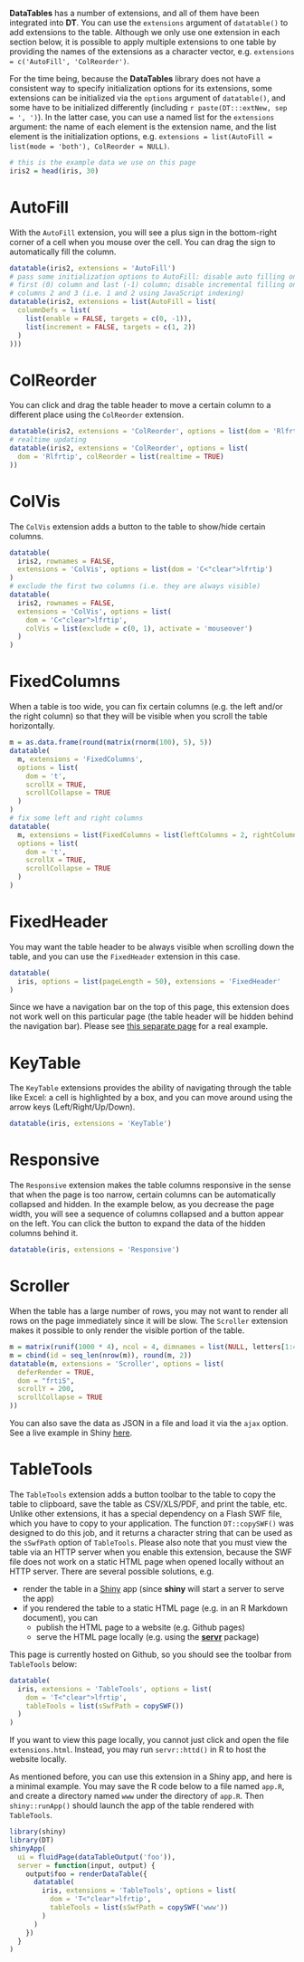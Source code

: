 **DataTables** has a number of extensions, and all of them have been integrated into **DT**. You can use the `extensions` argument of `datatable()` to add extensions to the table. Although we only use one extension in each section below, it is possible to apply multiple extensions to one table by providing the names of the extensions as a character vector, e.g. `extensions = c('AutoFill', 'ColReorder')`.

For the time being, because the **DataTables** library does not have a consistent way to specify initialization options for its extensions, some extensions can be initialized via the `options` argument of `datatable()`, and some have to be initialized differently (including `r paste(DT:::extNew, sep = ', ')`). In the latter case, you can use a named list for the `extensions` argument: the name of each element is the extension name, and the list element is the initialization options, e.g. `extensions = list(AutoFill = list(mode = 'both'), ColReorder = NULL)`.

```r
# this is the example data we use on this page
iris2 = head(iris, 30)
```

# AutoFill

With the `AutoFill` extension, you will see a plus sign in the bottom-right corner of a cell when you mouse over the cell. You can drag the sign to automatically fill the column.

```r
datatable(iris2, extensions = 'AutoFill')
# pass some initialization options to AutoFill: disable auto filling on the
# first (0) column and last (-1) column; disable incremental filling on the
# columns 2 and 3 (i.e. 1 and 2 using JavaScript indexing)
datatable(iris2, extensions = list(AutoFill = list(
  columnDefs = list(
    list(enable = FALSE, targets = c(0, -1)),
    list(increment = FALSE, targets = c(1, 2))
  )
)))
```

# ColReorder

You can click and drag the table header to move a certain column to a different place using the `ColReorder` extension.

```r
datatable(iris2, extensions = 'ColReorder', options = list(dom = 'Rlfrtip'))
# realtime updating
datatable(iris2, extensions = 'ColReorder', options = list(
  dom = 'Rlfrtip', colReorder = list(realtime = TRUE)
))
```

# ColVis

The `ColVis` extension adds a button to the table to show/hide certain columns.

```r
datatable(
  iris2, rownames = FALSE,
  extensions = 'ColVis', options = list(dom = 'C<"clear">lfrtip')
)
# exclude the first two columns (i.e. they are always visible)
datatable(
  iris2, rownames = FALSE,
  extensions = 'ColVis', options = list(
    dom = 'C<"clear">lfrtip',
    colVis = list(exclude = c(0, 1), activate = 'mouseover')
  )
)
```

# FixedColumns

When a table is too wide, you can fix certain columns (e.g. the left and/or the right column) so that they will be visible when you scroll the table horizontally.

```r
m = as.data.frame(round(matrix(rnorm(100), 5), 5))
datatable(
  m, extensions = 'FixedColumns',
  options = list(
    dom = 't',
    scrollX = TRUE,
    scrollCollapse = TRUE
  )
)
# fix some left and right columns
datatable(
  m, extensions = list(FixedColumns = list(leftColumns = 2, rightColumns = 1)),
  options = list(
    dom = 't',
    scrollX = TRUE,
    scrollCollapse = TRUE
  )
)
```

# FixedHeader

You may want the table header to be always visible when scrolling down the table, and you can use the `FixedHeader` extension in this case.

```r
datatable(
  iris, options = list(pageLength = 50), extensions = 'FixedHeader'
)
```

Since we have a navigation bar on the top of this page, this extension does not work well on this particular page (the table header will be hidden behind the navigation bar). Please see [this separate page](001-fixedheader.html) for a real example.

# KeyTable

The `KeyTable` extensions provides the ability of navigating through the table like Excel: a cell is highlighted by a box, and you can move around using the arrow keys (Left/Right/Up/Down).

```r
datatable(iris, extensions = 'KeyTable')
```

# Responsive

The `Responsive` extension makes the table columns responsive in the sense that when the page is too narrow, certain columns can be automatically collapsed and hidden. In the example below, as you decrease the page width, you will see a sequence of columns collapsed and a button appear on the left. You can click the button to expand the data of the hidden columns behind it.

```r
datatable(iris, extensions = 'Responsive')
```

# Scroller

When the table has a large number of rows, you may not want to render all rows on the page immediately since it will be slow. The `Scroller` extension makes it possible to only render the visible portion of the table.

```r
m = matrix(runif(1000 * 4), ncol = 4, dimnames = list(NULL, letters[1:4]))
m = cbind(id = seq_len(nrow(m)), round(m, 2))
datatable(m, extensions = 'Scroller', options = list(
  deferRender = TRUE,
  dom = "frtiS",
  scrollY = 200,
  scrollCollapse = TRUE
))
```

You can also save the data as JSON in a file and load it via the `ajax` option. See a live example in Shiny [here](https://yihui.shinyapps.io/DT-scroller/).

# TableTools

The `TableTools` extension adds a button toolbar to the table to copy the table to clipboard, save the table as CSV/XLS/PDF, and print the table, etc. Unlike other extensions, it has a special dependency on a Flash SWF file, which you have to copy to your application. The function `DT::copySWF()` was designed to do this job, and it returns a character string that can be used as the `sSwfPath` option of `TableTools`. Please also note that you must view the table via an HTTP server when you enable this extension, because the SWF file does not work on a static HTML page when opened locally without an HTTP server. There are several possible solutions, e.g.

- render the table in a [Shiny](shiny.html) app (since **shiny** will start a server to serve the app)
- if you rendered the table to a static HTML page (e.g. in an R Markdown document), you can
    - publish the HTML page to a website (e.g. Github pages)
    - serve the HTML page locally (e.g. using the [**servr**](https://github.com/yihui/servr) package)

This page is currently hosted on Github, so you should see the toolbar from `TableTools` below:

```r
datatable(
  iris, extensions = 'TableTools', options = list(
    dom = 'T<"clear">lfrtip',
    tableTools = list(sSwfPath = copySWF())
  )
)
```

If you want to view this page locally, you cannot just click and open the file `extensions.html`. Instead, you may run `servr::httd()` in R to host the website locally.

As mentioned before, you can use this extension in a Shiny app, and here is a minimal example. You may save the R code below to a file named `app.R`, and create a directory named `www` under the directory of `app.R`. Then `shiny::runApp()` should launch the app of the table rendered with `TableTools`.

```r
library(shiny)
library(DT)
shinyApp(
  ui = fluidPage(dataTableOutput('foo')),
  server = function(input, output) {
    output$foo = renderDataTable({
      datatable(
        iris, extensions = 'TableTools', options = list(
          dom = 'T<"clear">lfrtip',
          tableTools = list(sSwfPath = copySWF('www'))
        )
      )
    })
  }
)
```

<script type="text/javascript">
// a certain extension scrolls the page to Section 6 for some reason, so scroll
// to top first on load
$(function() {
  setTimeout(function() {
    window.scrollTo(0, 0);
  }, 1);
});
</script>
